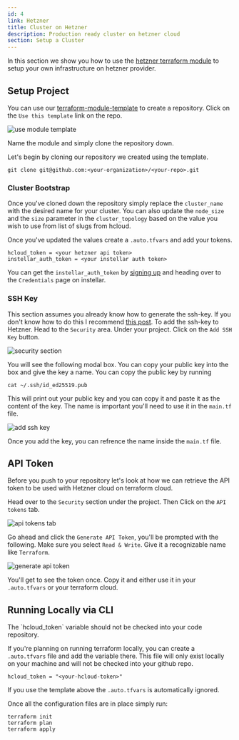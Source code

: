 ```yaml
---
id: 4
link: Hetzner
title: Cluster on Hetzner
description: Production ready cluster on hetzner cloud
section: Setup a Cluster
---
```


In this section we show you how to use the [hetzner terraform module](https://registry.terraform.io/modules/upmaru/instellar/hetzner/latest) to setup your own infrastructure on hetzner provider.


## Setup Project

You can use our [terraform-module-template](https://github.com/upmaru/terraform-module-template) to create a repository. Click on the `Use this template` link on the repo.

![use module template](/docs/github/use-module-template.png)

Name the module and simply clone the repository down.

Let's begin by cloning our repository we created using the template.

```shell
git clone git@github.com:<your-organization>/<your-repo>.git
```

### Cluster Bootstrap

Once you've cloned down the repository simply replace the `cluster_name` with the desired name for your cluster. You can also update the `node_size` and the `size` parameter in the `cluster_topology` based on the value you wish to use from list of slugs from hcloud.

Once you've updated the values create a `.auto.tfvars` and add your tokens.

```hcl
hcloud_token = <your hetzner api token>
instellar_auth_token = <your instellar auth token>
```

You can get the `instellar_auth_token` by [signing up](https://web.instellar.app/auth/registrations/new) and heading over to the `Credentials` page on instellar.


### SSH Key

This section assumes you already know how to generate the ssh-key. If you don't know how to do this I recommend [this post](https://medium.com/risan/upgrade-your-ssh-key-to-ed25519-c6e8d60d3c54). To add the ssh-key to Hetzner. Head to the `Security` area. Under your project. Click on the `Add SSH Key` button.

![security section](/docs/hetzner/security-section.png)

You will see the following modal box. You can copy your public key into the box and give the key a name. You can copy the public key by running

```shell
cat ~/.ssh/id_ed25519.pub
```

This will print out your public key and you can copy it and paste it as the content of the key. The name is important you'll need to use it in the `main.tf` file.

![add ssh key](/docs/hetzner/add-ssh-key.png)

Once you add the key, you can refrence the name inside the `main.tf` file.
## API Token

Before you push to your repository let's look at how we can retrieve the API token to be used with Hetzner cloud on terraform cloud.

Head over to the `Security` section under the project. Then Click on the `API tokens` tab.

![api tokens tab](/docs/hetzner/api-tokens-tab.png)

Go ahead and click the `Generate API Token`, you'll be prompted with the following. Make sure you select `Read & Write`. Give it a recognizable name like `Terraform`.

![generate api token](/docs/hetzner/generate-api-token.png)

You'll get to see the token once. Copy it and either use it in your `.auto.tfvars` or your terraform cloud.

## Running Locally via CLI

<Callout title="Sensitive Token" type="warning">
The `hcloud_token` variable should not be checked into your code repository.
</Callout>

 If you're planning on running terraform locally, you can create a `.auto.tfvars` file and add the variable there. This file will only exist locally on your machine and will not be checked into your github repo.

```hcl
hcloud_token = "<your-hcloud-token>"
```

If you use the template above the `.auto.tfvars` is automatically ignored.

Once all the configuration files are in place simply run:

```shell
terraform init
terraform plan
terraform apply
```



